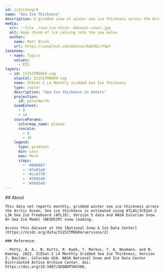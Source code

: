 ```yaml
---
id: is2sitmogr4
name: "Sea Ice Thickness"
description: A gridded view of winter sea ice thickness across the Arctic Ocean
media:
  src: ::file ./sea-ice-thick--dataset-cover.jpg
  alt: Huge chunk of ice calving into the sea below
  author:
    name: Matt Broch
    url: https://unsplash.com/photos/bwD3GLrV4pY
taxonomy:
  - name: Topics
    values:
      - EIS
layers:
  - id: IS2SITMOGR4-cog
    stacCol: IS2SITMOGR4-cog
    name: ICESat-2 L4 Monthly Gridded Sea Ice Thickness
    type: raster
    description: "Sea Ice thickness in meters"
    projection:
      id: polarNorth
    zoomExtent:
      - 0
      - 16
    sourceParams:
      colormap_name: plasma
      rescale:
        - 0
        - 16
    legend:
      type: gradient
      min: Less
      max: More
      stops:
        - '#0d0887'
        - '#7e03a8'
        - '#cc4778'
        - '#f89540'
        - '#f89540'
---
```


<Block>
  <Prose>
    ## About

    This data set reports monthly, gridded winter sea ice thickness across the Arctic Ocean. Sea ice thickness is estimated using ATLAS/ICESat-2 L3A Sea Ice Freeboard (ATL10), Version 5 data and NASA Eulerian Snow On Sea Ice Model (NESOSIM) snow loading.

    Access this dataset at the [National Snow & Ice Data Center](https://nsidc.org/data/IS2SITMOGR4/versions/2)

    ### Reference:

    - Petty, A. A., N. Kurtz, R. Kwok, T. Markus, T. A. Neumann, and N. Keeney. 2022. ICESat-2 L4 Monthly Gridded Sea Ice Thickness, Version 2. Boulder, Colorado USA. NASA National Snow and Ice Data Center Distributed Active Archive Center. doi: https://doi.org/10.5067/OE8BDP5KU30Q.
  </Prose>
</Block>

